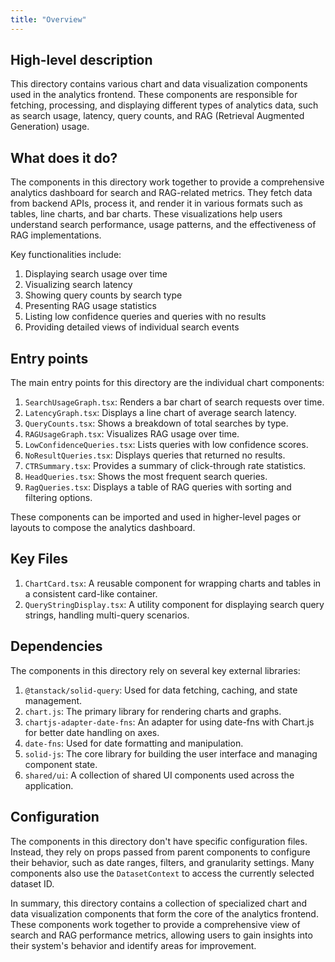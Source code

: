 ```yaml
---
title: "Overview"
---
```


## High-level description
This directory contains various chart and data visualization components used in the analytics frontend. These components are responsible for fetching, processing, and displaying different types of analytics data, such as search usage, latency, query counts, and RAG (Retrieval Augmented Generation) usage.

## What does it do?
The components in this directory work together to provide a comprehensive analytics dashboard for search and RAG-related metrics. They fetch data from backend APIs, process it, and render it in various formats such as tables, line charts, and bar charts. These visualizations help users understand search performance, usage patterns, and the effectiveness of RAG implementations.

Key functionalities include:
1. Displaying search usage over time
2. Visualizing search latency
3. Showing query counts by search type
4. Presenting RAG usage statistics
5. Listing low confidence queries and queries with no results
6. Providing detailed views of individual search events

## Entry points
The main entry points for this directory are the individual chart components:

1. `SearchUsageGraph.tsx`: Renders a bar chart of search requests over time.
2. `LatencyGraph.tsx`: Displays a line chart of average search latency.
3. `QueryCounts.tsx`: Shows a breakdown of total searches by type.
4. `RAGUsageGraph.tsx`: Visualizes RAG usage over time.
5. `LowConfidenceQueries.tsx`: Lists queries with low confidence scores.
6. `NoResultQueries.tsx`: Displays queries that returned no results.
7. `CTRSummary.tsx`: Provides a summary of click-through rate statistics.
8. `HeadQueries.tsx`: Shows the most frequent search queries.
9. `RagQueries.tsx`: Displays a table of RAG queries with sorting and filtering options.

These components can be imported and used in higher-level pages or layouts to compose the analytics dashboard.

## Key Files
1. `ChartCard.tsx`: A reusable component for wrapping charts and tables in a consistent card-like container.
2. `QueryStringDisplay.tsx`: A utility component for displaying search query strings, handling multi-query scenarios.

## Dependencies
The components in this directory rely on several key external libraries:

1. `@tanstack/solid-query`: Used for data fetching, caching, and state management.
2. `chart.js`: The primary library for rendering charts and graphs.
3. `chartjs-adapter-date-fns`: An adapter for using date-fns with Chart.js for better date handling on axes.
4. `date-fns`: Used for date formatting and manipulation.
5. `solid-js`: The core library for building the user interface and managing component state.
6. `shared/ui`: A collection of shared UI components used across the application.

## Configuration
The components in this directory don't have specific configuration files. Instead, they rely on props passed from parent components to configure their behavior, such as date ranges, filters, and granularity settings. Many components also use the `DatasetContext` to access the currently selected dataset ID.

In summary, this directory contains a collection of specialized chart and data visualization components that form the core of the analytics frontend. These components work together to provide a comprehensive view of search and RAG performance metrics, allowing users to gain insights into their system's behavior and identify areas for improvement.